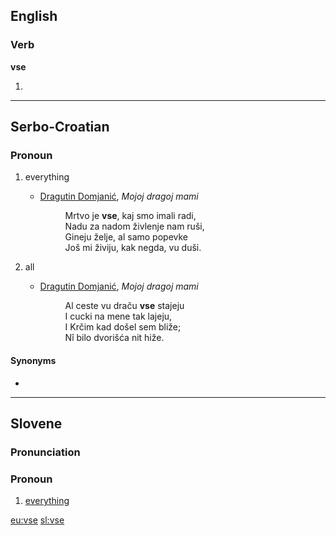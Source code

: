 ==English==

===Verb===
'''vse'''

# {{obsolete spelling of|use}}

----

==Serbo-Croatian==

===Pronoun===
{{sh-pronoun}}

# {{Kajkavian}} everything
#* [[w:Dragutin Domjanić|Dragutin Domjanić]], ''Mojoj dragoj mami''
#*: Mrtvo je '''vse''', kaj smo imali radi,
#*: Nadu za nadom živlenje nam ruši,
#*: Gineju želje, al samo popevke
#*: Još mi živiju, kak negda, vu duši.
# {{Kajkavian}} all
#* [[w:Dragutin Domjanić|Dragutin Domjanić]], ''Mojoj dragoj mami''
#*: Al ceste vu draču '''vse''' stajeju
#*: I cucki na mene tak lajeju,
#*: I Krčim kad došel sem bliže;
#*: Nî bilo dvorišća nit hiže.

====Synonyms====
*{{l|sh|sve}}


----
==Slovene==

===Pronunciation===
{{rfp|lang=sl}}

===Pronoun===
{{head|sl|pronoun forms}}

# [[everything]]{{attention|sl|Needs form-of definition}}

[[eu:vse]]
[[sl:vse]]